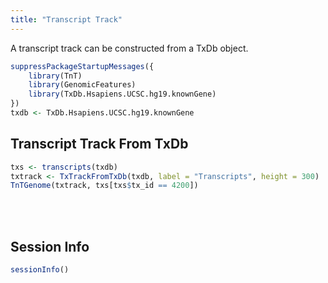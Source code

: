 ```yaml
---
title: "Transcript Track"
---
```


A transcript track can be constructed from a TxDb object.

```r
suppressPackageStartupMessages({
    library(TnT)
    library(GenomicFeatures)
    library(TxDb.Hsapiens.UCSC.hg19.knownGene)
})
txdb <- TxDb.Hsapiens.UCSC.hg19.knownGene
```


## Transcript Track From TxDb


```r
txs <- transcripts(txdb)
txtrack <- TxTrackFromTxDb(txdb, label = "Transcripts", height = 300)
TnTGenome(txtrack, txs[txs$tx_id == 4200])
```


<br/> <br/>


## Session Info

```r
sessionInfo()
```
